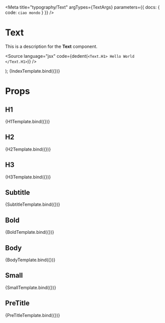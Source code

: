 
<Meta
  title="typography/Text"
  argTypes={TextArgs}
  parameters={{
    docs: {
      code: `ciao mondo`
    }
  }}
/>

# Text

This is a description for the **Text** component.

<Source
  language="jsx"
  code="import { Text } from '@4react/design'"
/>

<Source
  language="jsx"
  code={dedent(`
    <Text.H1>
      Hello World
    </Text.H1>
  `)}
/>

  <Flex column>
    <Text.H1 {...args} style={{ marginBottom: 20 }} />
    <Text.H2 {...args} style={{ marginBottom: 20 }} />
    <Text.H3 {...args} style={{ marginBottom: 20 }} />
    <Text.Subtitle {...args} style={{ marginBottom: 20 }} />
    <Text.Bold {...args} style={{ marginBottom: 20 }} />
    <Text.Body {...args} style={{ marginBottom: 20 }} />
    <Text.Small {...args} style={{ marginBottom: 20 }} />
    <Text.PreTitle {...args} style={{ marginBottom: 20 }} />
  </Flex>
);

<Story name="Index">
  {IndexTemplate.bind({})}
</Story>

# Props

<ArgsTable story="." />

## H1


<Canvas>
  <Story name="H1">
    {H1Template.bind({})}
  </Story>
</Canvas>

## H2


<Canvas>
  <Story name="H2">
    {H2Template.bind({})}
  </Story>
</Canvas>

## H3


<Canvas>
  <Story name="H3">
    {H3Template.bind({})}
  </Story>
</Canvas>

## Subtitle


<Canvas>
  <Story name="Subtitle">
    {SubtitleTemplate.bind({})}
  </Story>
</Canvas>

## Bold


<Canvas>
  <Story name="Bold">
    {BoldTemplate.bind({})}
  </Story>
</Canvas>

## Body


<Canvas>
  <Story name="Body">
    {BodyTemplate.bind({})}
  </Story>
</Canvas>

## Small


<Canvas>
  <Story name="Small">
    {SmallTemplate.bind({})}
  </Story>
</Canvas>

## PreTitle


<Canvas>
  <Story name="PreTitle">
    {PreTitleTemplate.bind({})}
  </Story>
</Canvas>

